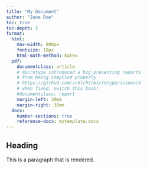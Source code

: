 ```yaml
---
title: "My Document"
author: "Jane Doe"
toc: true
toc-depth: 2
format:
  html:
    max-width: 800px
    fontsize: 18px
    html-math-method: katex
  pdf:
    documentclass: article
    # microtype introduced a bug preventing reports
    # from being compiled properly
    # https://github.com/schlcht/microtype/issues/3
    # when fixed, switch this back!
    #documentclass: report
    margin-left: 30mm
    margin-right: 30mm
  docx:
    number-sections: true
    reference-docx: mytemplate.docx
---
```



## Heading

This is a paragraph that is rendered.
